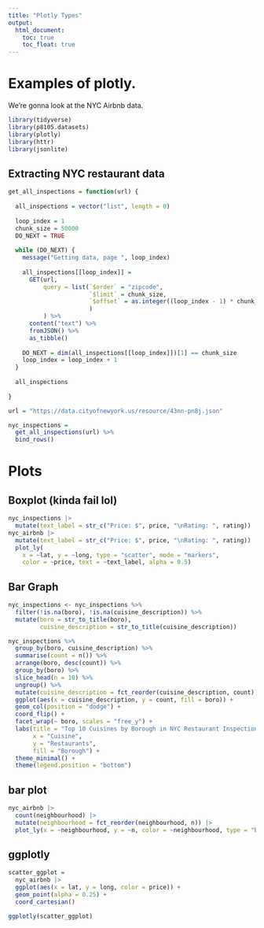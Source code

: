 ```yaml
---
title: "Plotly Types"
output: 
  html_document:
    toc: true
    toc_float: true
---
```


# Examples of plotly. 

We're gonna look at the NYC Airbnb data. 

```r
library(tidyverse)
library(p8105.datasets)
library(plotly)
library(httr)
library(jsonlite)
```

## Extracting NYC restaurant data
```r
get_all_inspections = function(url) {
  
  all_inspections = vector("list", length = 0)
  
  loop_index = 1
  chunk_size = 50000
  DO_NEXT = TRUE
  
  while (DO_NEXT) {
    message("Getting data, page ", loop_index)
    
    all_inspections[[loop_index]] = 
      GET(url,
          query = list(`$order` = "zipcode",
                       `$limit` = chunk_size,
                       `$offset` = as.integer((loop_index - 1) * chunk_size)
                       )
          ) %>%
      content("text") %>%
      fromJSON() %>%
      as_tibble()
    
    DO_NEXT = dim(all_inspections[[loop_index]])[1] == chunk_size
    loop_index = loop_index + 1
  }
  
  all_inspections
  
}

url = "https://data.cityofnewyork.us/resource/43nn-pn8j.json"

nyc_inspections = 
  get_all_inspections(url) %>%
  bind_rows() 
```

# Plots 

## Boxplot (kinda fail lol)
```r
nyc_inspections |>
  mutate(text_label = str_c("Price: $", price, "\nRating: ", rating))
nyc_airbnb |>
  mutate(text_label = str_c("Price: $", price, "\nRating: ", rating)) |> 
  plot_ly(
    x = ~lat, y = ~long, type = "scatter", mode = "markers",
    color = ~price, text = ~text_label, alpha = 0.5)
```

## Bar Graph
```r
nyc_inspections <- nyc_inspections %>%
  filter(!is.na(boro), !is.na(cuisine_description)) %>%  
  mutate(boro = str_to_title(boro),                    
         cuisine_description = str_to_title(cuisine_description))

nyc_inspections %>%
  group_by(boro, cuisine_description) %>%
  summarise(count = n()) %>%
  arrange(boro, desc(count)) %>%
  group_by(boro) %>%
  slice_head(n = 10) %>%
  ungroup() %>%
  mutate(cuisine_description = fct_reorder(cuisine_description, count)) %>% # Order by frequency
  ggplot(aes(x = cuisine_description, y = count, fill = boro)) +
  geom_col(position = "dodge") +
  coord_flip() +
  facet_wrap(~ boro, scales = "free_y") +
  labs(title = "Top 10 Cuisines by Borough in NYC Restaurant Inspections",
       x = "Cuisine", 
       y = "Restaurants", 
       fill = "Borough") +
  theme_minimal() + 
  theme(legend.position = "bottom") 
```

## bar plot 
```r
nyc_airbnb |> 
  count(neighbourhood) |> 
  mutate(neighbourhood = fct_reorder(neighbourhood, n)) |> 
  plot_ly(x = ~neighbourhood, y = ~n, color = ~neighbourhood, type = "bar", colors = "viridis")
```

## ggplotly 
```r
scatter_ggplot = 
  nyc_airbnb |>
  ggplot(aes(x = lat, y = long, color = price)) +
  geom_point(alpha = 0.25) +
  coord_cartesian()

ggplotly(scatter_ggplot)
```


